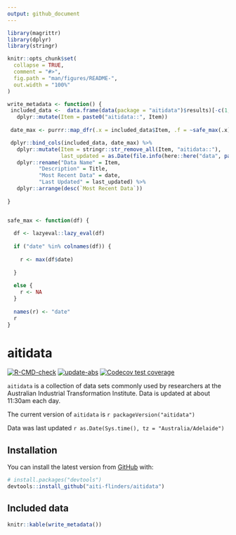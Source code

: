 ```yaml
---
output: github_document
---
```


<!-- README.md is generated from README.Rmd. Please edit that file -->

```r

library(magrittr)
library(dplyr)
library(stringr)

knitr::opts_chunk$set(
  collapse = TRUE,
  comment = "#>",
  fig.path = "man/figures/README-",
  out.width = "100%"
)

write_metadata <- function() {
 included_data <-  data.frame(data(package = "aitidata")$results)[-c(1, 2)] %>%
   dplyr::mutate(Item = paste0("aitidata::", Item))
 
 date_max <- purrr::map_dfr(.x = included_data$Item, .f = ~safe_max(.x))

 dplyr::bind_cols(included_data, date_max) %>%
   dplyr::mutate(Item = stringr::str_remove_all(Item, "aitidata::"),
                 last_updated = as.Date(file.info(here::here("data", paste0(Item, ".rda")))$mtime)) %>% 
   dplyr::rename("Data Name" = Item,
          "Description" = Title,
          "Most Recent Data" = date,
          "Last Updated" = last_updated) %>%  
   dplyr::arrange(desc(`Most Recent Data`))
 
}


safe_max <- function(df) {
  
  df <- lazyeval::lazy_eval(df)
  
  if ("date" %in% colnames(df)) {
    
    r <- max(df$date)
    
  }
  
  else {
    r <- NA
  }
  
  names(r) <- "date"
  r
}
```

# aitidata

<!-- badges: start -->
[![R-CMD-check](https://github.com/aiti-flinders/aitidata/actions/workflows/R-CMD-check.yaml/badge.svg?branch=data_prep)](https://github.com/aiti-flinders/aitidata/actions/workflows/R-CMD-check.yaml)
[![update-abs](https://github.com/aiti-flinders/aitidata/workflows/update-abs/badge.svg)](https://github.com/aiti-flinders/aitidata/actions)
[![Codecov test coverage](https://codecov.io/gh/aiti-flinders/aitidata/branch/master/graph/badge.svg)](https://app.codecov.io/gh/aiti-flinders/aitidata?branch=master)
<!-- badges: end -->

`aitidata` is a collection of data sets commonly used by researchers at the Australian Industrial Transformation Institute. Data is updated at about 11:30am each day. 

The current version of `aitidata` is `r packageVersion("aitidata")`

Data was last updated `r as.Date(Sys.time(), tz = "Australia/Adelaide")` 

## Installation

You can install the latest version from [GitHub](https://github.com/) with:

``` r
# install.packages("devtools")
devtools::install_github("aiti-flinders/aitidata")
```



## Included data

``` r

knitr::kable(write_metadata())

```
